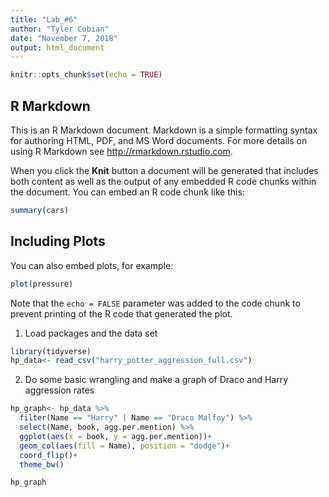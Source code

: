 ```yaml
---
title: "Lab_#6"
author: "Tyler Cobian"
date: "November 7, 2018"
output: html_document
---
```


```r
knitr::opts_chunk$set(echo = TRUE)
```

## R Markdown

This is an R Markdown document. Markdown is a simple formatting syntax for authoring HTML, PDF, and MS Word documents. For more details on using R Markdown see <http://rmarkdown.rstudio.com>.

When you click the **Knit** button a document will be generated that includes both content as well as the output of any embedded R code chunks within the document. You can embed an R code chunk like this:

```r
summary(cars)
```

## Including Plots

You can also embed plots, for example:

```r
plot(pressure)
```

Note that the `echo = FALSE` parameter was added to the code chunk to prevent printing of the R code that generated the plot.

1. Load packages and the data set
```r
library(tidyverse)
hp_data<- read_csv("harry_potter_aggression_full.csv")


```

2. Do some basic wrangling and make a graph of Draco and Harry aggression rates

```r
hp_graph<- hp_data %>% 
  filter(Name == "Harry" | Name == "Draco Malfoy") %>% 
  select(Name, book, agg.per.mention) %>% 
  ggplot(aes(x = book, y = agg.per.mention))+
  geom_col(aes(fill = Name), position = "dodge")+
  coord_flip()+
  theme_bw()

hp_graph

```







